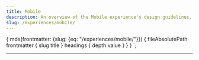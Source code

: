 ```yaml
---
title: Mobile
description: An overview of the Mobile experience's design guidelines.
slug: /experiences/mobile/
---
```



  {
    mdx(frontmatter: {slug: {eq: "/experiences/mobile/"}}) {
      fileAbsolutePath
      frontmatter {
        slug
        title
      }
      headings {
        depth
        value
      }
    }
  }
`;

<content>

<ComponentHeader name={props.pageContext.frontmatter.title} description={props.pageContext.frontmatter.description} />

</content>

---
